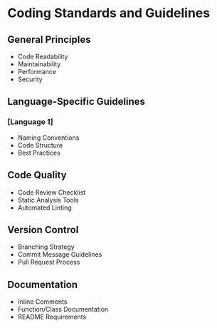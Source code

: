 # Coding Standards and Guidelines

## General Principles
- Code Readability
- Maintainability
- Performance
- Security

## Language-Specific Guidelines
### [Language 1]
- Naming Conventions
- Code Structure
- Best Practices

## Code Quality
- Code Review Checklist
- Static Analysis Tools
- Automated Linting

## Version Control
- Branching Strategy
- Commit Message Guidelines
- Pull Request Process

## Documentation
- Inline Comments
- Function/Class Documentation
- README Requirements
